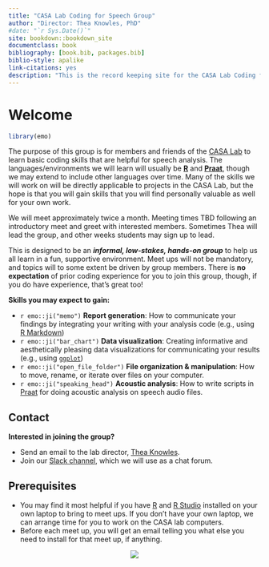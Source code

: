 ```yaml
--- 
title: "CASA Lab Coding for Speech Group"
author: "Director: Thea Knowles, PhD"
#date: "`r Sys.Date()`"
site: bookdown::bookdown_site
documentclass: book
bibliography: [book.bib, packages.bib]
biblio-style: apalike
link-citations: yes
description: "This is the record keeping site for the CASA Lab Coding for Speech group."
---
```


# Welcome {-}


```r
library(emo)
```

The purpose of this group is for members and friends of the [CASA Lab](https://casa-lab.netlify.com) to learn basic coding skills that are helpful for speech analysis. The languages/environments we will learn will usually be [**R**](https://www.r-project.org/) and [**Praat**](http://www.fon.hum.uva.nl/praat/), though we may extend to include other languages over time. Many of the skills we will work on will be directly applicable to projects in the CASA Lab, but the hope is that you will gain skills that you will find personally valuable as well for your own work.

We will meet approximately twice a month. Meeting times TBD following an introductory meet and greet with interested members. Sometimes Thea will lead the group, and other weeks students may sign up to lead. 

This is designed to be an ***informal, low-stakes, hands-on group*** to help us all learn in a fun, supportive environment. Meet ups will not be mandatory, and topics will to some extent be driven by group members. There is **no expectation** of prior coding experience for you to join this group, though, if you do have experience, that's great too!

**Skills you may expect to gain:**

- `r emo::ji("memo")` **Report generation**: How to communicate your findings by integrating your writing with your analysis code (e.g., using [R Markdown](https://bookdown.org/yihui/rmarkdown/))
- `r emo::ji("bar_chart")` **Data visualization**: Creating informative and aesthetically pleasing data visualizations for communicating your results (e.g., using [`ggplot`](https://ggplot2.tidyverse.org/reference/ggplot.html))
- `r emo::ji("open_file_folder")` **File organization & manipulation**: How to move, rename, or iterate over files on your computer.
- `r emo::ji("speaking_head")` **Acoustic analysis**: How to write scripts in [Praat](http://www.fon.hum.uva.nl/praat/) for doing acoustic analysis on speech audio files.


## Contact {-}
**Interested in joining the group?**

- Send an email to the lab director, [Thea Knowles](mailto:theaknow@buffalo.edu).
- Join our [Slack channel](https://join.slack.com/t/casa-lab-ub/shared_invite/enQtOTEyMDk1MzkxMjgzLWU3ZGVhYWViOWU1YjJkZjA0OGEzZGNkMTdhNjM4ZWM5N2FlMDEwOWI3MzE3MWQ4YzM1MmMzYmFiYWIxZGI2NTg), which we will use as a chat forum.

## Prerequisites {-}

- You may find it most helpful if you have [R](https://www.r-project.org/) and [R Studio](https://rstudio.com/) installed on your own laptop to bring to meet ups. If you don't have your own laptop, we can arrange time for you to work on the CASA lab computers.
- Before each meet up, you will get an email telling you what else you need to install for that meet up, if anything.

<center>
[![](img/casa-lab-logo.png)](https://casa-lab.netlify.com)
</center>


